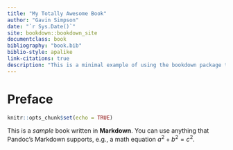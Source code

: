 ```yaml
--- 
title: "My Totally Awesome Book"
author: "Gavin Simpson"
date: "`r Sys.Date()`"
site: bookdown::bookdown_site
documentclass: book
bibliography: "book.bib"
biblio-style: apalike
link-citations: true
description: "This is a minimal example of using the bookdown package to write a book. The output format for this example is bookdown::gitbook."
---
```


# Preface {-}

```r
knitr::opts_chunk$set(echo = TRUE)
```

This is a _sample_ book written in **Markdown**. You can use anything that Pandoc's Markdown supports, e.g., a math equation $a^2 + b^2 = c^2$.

